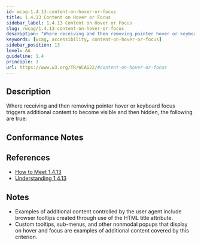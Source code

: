 ```yaml
---
id: wcag-1.4.13-content-on-hover-or-focus
title: 1.4.13 Content on Hover or Focus
sidebar_label: 1.4.13 Content on Hover or Focus
slug: /wcag/1.4.13-content-on-hover-or-focus
description: "Where receiving and then removing pointer hover or keyboard focus triggers additional content to become visible and then hidden, the following are true:"
keywords: [wcag, accessibility, content-on-hover-or-focus]
sidebar_position: 13
level: AA
guideline: 1.4
principle: 1
url: https://www.w3.org/TR/WCAG22/#content-on-hover-or-focus
---
```


## Description

Where receiving and then removing pointer hover or keyboard focus triggers additional content to become visible and then hidden, the following are true:

## Conformance Notes

<Project name="ads">
  <Support></Support>
</Project>

<Project name="scix">
  <Support></Support>
</Project>

## References

- [How to Meet 1.4.13](https://www.w3.org/WAI/WCAG22/quickref/#content-on-hover-or-focus)
- [Understanding 1.4.13](https://www.w3.org/WAI/WCAG22/Understanding/content-on-hover-or-focus.html)

## Notes

- Examples of additional content controlled by the user agent include browser tooltips created through use of the HTML title attribute.
- Custom tooltips, sub-menus, and other nonmodal popups that display on hover and focus are examples of additional content covered by this criterion.
